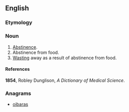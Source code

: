 ==English==

===Etymology===
{{etystub|en}}

===Noun===
{{en-noun}}
# [[abstinence|Abstinence]].
# Abstinence from food.
# [[wasting|Wasting]] away as a result of abstinence from food.

====References====
'''1854''', Robley Dunglison, ''A Dictionary of Medical Science''.

===Anagrams===
* [[oibaras#English|oibaras]]